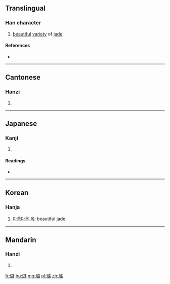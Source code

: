 ==Translingual==

===Han character===
{{Han char|rn=96|rad=玉|as=12|sn=17|four=1716<sub>4</sub>|canj=一土口一口 (MGRMR)|ids=⿰[[玉|⺩]][[路]]}}

# [[beautiful]] [[variety]] of [[jade]]

====References====
* {{Han ref|kx=0741.240|dkj=21225|dj=1151.040|hdz=21140.030|uh=7490|ud=29840|bh=ED69|bd=60777}}

----

==Cantonese==

===Hanzi===
{{yue-hanzi|jyut=lou6|y=lou6}}

# {{defn|lang=yue|sort=玉12}}

----

==Japanese==

===Kanji===
{{ja-kanji|grade=|rs=玉12}}

# {{defn|lang=ja|sort=玉12}}

====Readings====
* {{ja-readings|on=[[ろ]] (ro)|kun=|nanori=}}

----

==Korean==

===Hanja===
{{ko-hanja|hangeul=[[로]], [[노]]|eumhun=|rv=ro, no|mr=ro, no|y=lo, no}}

# [[아름다운 옥]]: beautiful jade

----

==Mandarin==

===Hanzi===
{{cmn-hanzi|pin=[[lù]] ([[lu4]])|wg=lu<sup>4</sup>}}

# {{defn|lang=cmn|sort=玉12}}

[[fr:璐]]
[[hu:璐]]
[[mg:璐]]
[[pl:璐]]
[[zh:璐]]